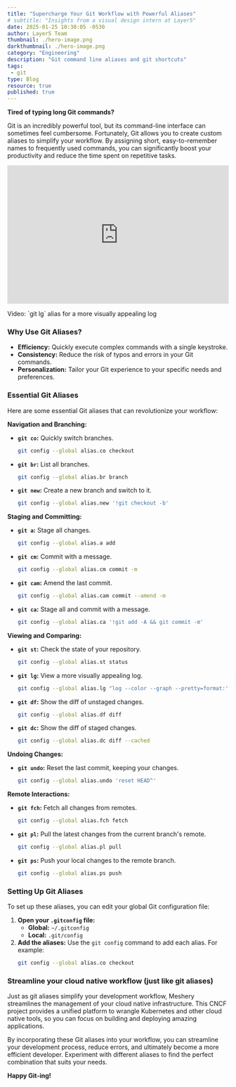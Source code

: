 ```yaml
---
title: "Supercharge Your Git Workflow with Powerful Aliases"
# subtitle: "Insights from a visual design intern at Layer5"
date: 2025-01-25 10:30:05 -0530
author: Layer5 Team
thumbnail: ./hero-image.png
darkthumbnail: ./hero-image.png
category: "Engineering"
description: "Git command line aliases and git shortcuts"
tags:
 - git
type: Blog
resource: true
published: true
---
```



<BlogWrapper>

**Tired of typing long Git commands?**

Git is an incredibly powerful tool, but its command-line interface can sometimes feel cumbersome. Fortunately, Git allows you to create custom aliases to simplify your workflow. By assigning short, easy-to-remember names to frequently used commands, you can significantly boost your productivity and reduce the time spent on repetitive tasks.


  <div>

<iframe width="100%" src="https://www.youtube.com/watch?v=vkk2jHUgbNQ" loading="lazy" frameborder="0"
    allow="accelerometer; autoplay; encrypted-media; gyroscope; picture-in-picture"
    style="min-height: 315px; min-width: 280px;
    "></iframe>
    <p>Video: `git lg` alias for a more visually appealing log</p>
</div>

### Why Use Git Aliases?

* **Efficiency:**  Quickly execute complex commands with a single keystroke.
* **Consistency:** Reduce the risk of typos and errors in your Git commands.
* **Personalization:** Tailor your Git experience to your specific needs and preferences.

### Essential Git Aliases

Here are some essential Git aliases that can revolutionize your workflow:

**Navigation and Branching:**

* **`git co`:**  Quickly switch branches.
    ```bash
    git config --global alias.co checkout
    ```
* **`git br`:** List all branches.
    ```bash
    git config --global alias.br branch
    ```
* **`git new`:** Create a new branch and switch to it.
    ```bash
    git config --global alias.new '!git checkout -b'
    ```

**Staging and Committing:**

* **`git a`:** Stage all changes.
    ```bash
    git config --global alias.a add
    ```
* **`git cm`:** Commit with a message.
    ```bash
    git config --global alias.cm commit -m
    ```
* **`git cam`:** Amend the last commit.
    ```bash
    git config --global alias.cam commit --amend -m
    ```
* **`git ca`:** Stage all and commit with a message.
    ```bash
    git config --global alias.ca '!git add -A && git commit -m' 
    ```

**Viewing and Comparing:**

* **`git st`:** Check the state of your repository.
    ```bash
    git config --global alias.st status
    ```
* **`git lg`:** View a more visually appealing log.
    ```bash
    git config --global alias.lg "log --color --graph --pretty=format:'%Cred%h%Creset -%C(yellow)%d%Creset %s %Cgreen(%cr) %C(bold blue)<%an>%Creset' --abbrev-commit"
    ```
* **`git df`:** Show the diff of unstaged changes.
    ```bash
    git config --global alias.df diff
    ```
* **`git dc`:** Show the diff of staged changes.
    ```bash
    git config --global alias.dc diff --cached
    ```

**Undoing Changes:**

* **`git undo`:** Reset the last commit, keeping your changes.
    ```bash
    git config --global alias.undo 'reset HEAD^' 
    ```

**Remote Interactions:**

* **`git fch`:** Fetch all changes from remotes.
    ```bash
    git config --global alias.fch fetch
    ```
* **`git pl`:** Pull the latest changes from the current branch's remote.
    ```bash
    git config --global alias.pl pull
    ```
* **`git ps`:** Push your local changes to the remote branch.
    ```bash
    git config --global alias.ps push
    ```

### Setting Up Git Aliases

To set up these aliases, you can edit your global Git configuration file:

1. **Open your `.gitconfig` file:**
   - **Global:** `~/.gitconfig`
   - **Local:** `.git/config`
2. **Add the aliases:** Use the `git config` command to add each alias. For example:
   ```bash
   git config --global alias.co checkout
   ```

### Streamline your cloud native workflow (just like git aliases)

Just as git aliases simplify your development workflow, <Link to="/meshery">Meshery</Link> streamlines the management of your cloud native infrastructure.  This CNCF project provides a unified platform to wrangle Kubernetes and other cloud native tools, so you can focus on building and deploying amazing applications.

By incorporating these Git aliases into your workflow, you can streamline your development process, reduce errors, and ultimately become a more efficient developer. Experiment with different aliases to find the perfect combination that suits your needs.
 
**Happy Git-ing!**

</BlogWrapper>